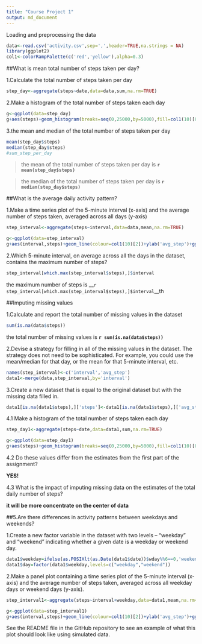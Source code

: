 ```yaml
---
title: "Course Project 1"
output: md_document
---
```


Loading and preprocessing the data

```r
data<-read.csv('activity.csv',sep=',',header=TRUE,na.strings = NA)
library(ggplot2)
col1<-colorRampPalette(c('red','yellow'),alpha=0.3)
```

##What is mean total number of steps taken per day?

1.Calculate the total number of steps taken per day
```r
step_day<-aggregate(steps~date,data=data,sum,na.rm=TRUE)
```


2.Make a histogram of the total number of steps taken each day
```r
g<-ggplot(data=step_day)
g+aes(steps)+geom_histogram(breaks=seq(0,25000,by=5000),fill=col1(10)[8])
```

3.the mean and median of the total number of steps taken per day
```r
mean(step_day$steps)
median(step_day$steps)
#sum_step_per_day
```
>the mean of the total number of steps taken per day is __`r mean(step_day$steps)`__

>the median of the total number of steps taken per day is __`r median(step_day$steps)`__


##What is the average daily activity pattern?

1.Make a time series plot of the 5-minute interval (x-axis) and the average number of steps taken, averaged across all days (y-axis)

```r
step_interval<-aggregate(steps~interval,data=data,mean,na.rm=TRUE)

g<-ggplot(data=step_interval)
g+aes(interval,steps)+geom_line(colour=col1(10)[2])+ylab('avg_step')+ggtitle('avg_step per interval')
```

2.Which 5-minute interval, on average across all the days in the dataset, contains the maximum number of steps?

```r
step_interval[which.max(step_interval$steps),]$interval
```
the maximum number of steps is __`r step_interval[which.max(step_interval$steps),]$interval`__th


##Imputing missing values

1.Calculate and report the total number of missing values in the dataset

```r
sum(is.na(data$steps))
```
the total number of missing values is __`r sum(is.na(data$steps))`__

2.Devise a strategy for filling in all of the missing values in the dataset. The strategy does not need to be sophisticated. For example, you could use the mean/median for that day, or the mean for that 5-minute interval, etc.


```r
names(step_interval)<-c('interval','avg_step')
data1<-merge(data,step_interval,by='interval')
```

3.Create a new dataset that is equal to the original dataset but with the missing data filled in.

```r
data1[is.na(data1$steps),]['steps']<-data1[is.na(data1$steps),]['avg_step']
```

4.1 Make a histogram of the total number of steps taken each day 

```r
step_day1<-aggregate(steps~date,data=data1,sum,na.rm=TRUE)

g<-ggplot(data=step_day1)
g+aes(steps)+geom_histogram(breaks=seq(0,25000,by=5000),fill=col1(10)[8])
```

4.2 Do these values differ from the estimates from the first part of the assignment? 

__YES!__

4.3 What is the impact of imputing missing data on the estimates of the total daily number of steps?

__it will be more concentrate on the center of data__


##5.Are there differences in activity patterns between weekdays and weekends?

1.Create a new factor variable in the dataset with two levels – “weekday” and “weekend” indicating whether a given date is a weekday or weekend day.
```r
data1$weekday=ifelse(as.POSIXlt(as.Date(data1$date))$wday%%6==0,'weekend','weekday')
data1$day=factor(data1$weekday,levels=c("weekday","weekend"))
```

2.Make a panel plot containing a time series plot of the 5-minute interval (x-axis) and the average number of steps taken, averaged across all weekday days or weekend days (y-axis). 

```r
step_interval1<-aggregate(steps~interval+weekday,data=data1,mean,na.rm=TRUE)

g<-ggplot(data=step_interval1)
g+aes(interval,steps)+geom_line(colour=col1(10)[2])+ylab('avg_step')+ggtitle('avg_step per interval')+facet_grid(weekday~.)

```

See the README file in the GitHub repository to see an example of what this plot should look like using simulated data.



